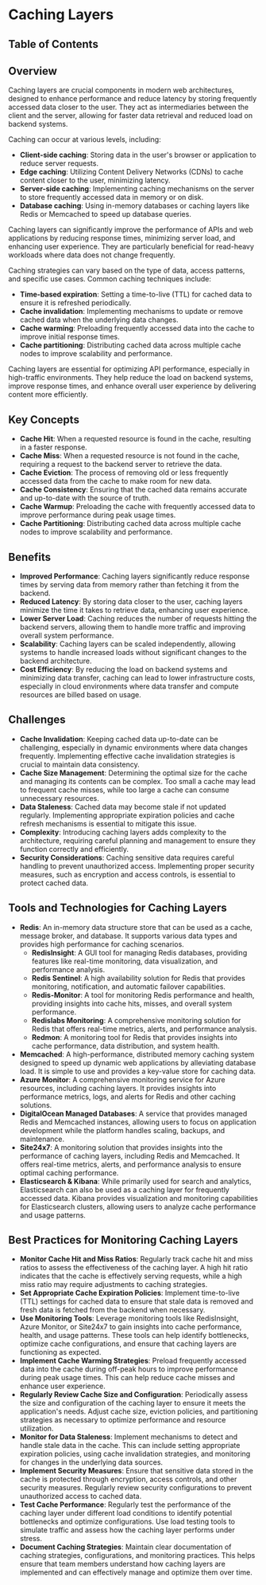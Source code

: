 
# Caching Layers

## Table of Contents

## Overview

Caching layers are crucial components in modern web architectures, designed to enhance performance and reduce latency by storing frequently accessed data closer to the user. They act as intermediaries between the client and the server, allowing for faster data retrieval and reduced load on backend systems.

Caching can occur at various levels, including:

- **Client-side caching**: Storing data in the user's browser or application to reduce server requests.
- **Edge caching**: Utilizing Content Delivery Networks (CDNs) to cache content closer to the user, minimizing latency.
- **Server-side caching**: Implementing caching mechanisms on the server to store frequently accessed data in memory or on disk.
- **Database caching**: Using in-memory databases or caching layers like Redis or Memcached to speed up database queries.

Caching layers can significantly improve the performance of APIs and web applications by reducing response times, minimizing server load, and enhancing user experience. They are particularly beneficial for read-heavy workloads where data does not change frequently.

Caching strategies can vary based on the type of data, access patterns, and specific use cases. Common caching techniques include:

- **Time-based expiration**: Setting a time-to-live (TTL) for cached data to ensure it is refreshed periodically.
- **Cache invalidation**: Implementing mechanisms to update or remove cached data when the underlying data changes.
- **Cache warming**: Preloading frequently accessed data into the cache to improve initial response times.
- **Cache partitioning**: Distributing cached data across multiple cache nodes to improve scalability and performance.

Caching layers are essential for optimizing API performance, especially in high-traffic environments. They help reduce the load on backend systems, improve response times, and enhance overall user experience by delivering content more efficiently.

## Key Concepts

- **Cache Hit**: When a requested resource is found in the cache, resulting in a faster response.
- **Cache Miss**: When a requested resource is not found in the cache, requiring a request to the backend server to retrieve the data.
- **Cache Eviction**: The process of removing old or less frequently accessed data from the cache to make room for new data.
- **Cache Consistency**: Ensuring that the cached data remains accurate and up-to-date with the source of truth.
- **Cache Warmup**: Preloading the cache with frequently accessed data to improve performance during peak usage times.
- **Cache Partitioning**: Distributing cached data across multiple cache nodes to improve scalability and performance.

## Benefits

- **Improved Performance**: Caching layers significantly reduce response times by serving data from memory rather than fetching it from the backend.
- **Reduced Latency**: By storing data closer to the user, caching layers minimize the time it takes to retrieve data, enhancing user experience.
- **Lower Server Load**: Caching reduces the number of requests hitting the backend servers, allowing them to handle more traffic and improving overall system performance.
- **Scalability**: Caching layers can be scaled independently, allowing systems to handle increased loads without significant changes to the backend architecture.
- **Cost Efficiency**: By reducing the load on backend systems and minimizing data transfer, caching can lead to lower infrastructure costs, especially in cloud environments where data transfer and compute resources are billed based on usage.

## Challenges

- **Cache Invalidation**: Keeping cached data up-to-date can be challenging, especially in dynamic environments where data changes frequently. Implementing effective cache invalidation strategies is crucial to maintain data consistency.
- **Cache Size Management**: Determining the optimal size for the cache and managing its contents can be complex. Too small a cache may lead to frequent cache misses, while too large a cache can consume unnecessary resources.
- **Data Staleness**: Cached data may become stale if not updated regularly. Implementing appropriate expiration policies and cache refresh mechanisms is essential to mitigate this issue.
- **Complexity**: Introducing caching layers adds complexity to the architecture, requiring careful planning and management to ensure they function correctly and efficiently.
- **Security Considerations**: Caching sensitive data requires careful handling to prevent unauthorized access. Implementing proper security measures, such as encryption and access controls, is essential to protect cached data.

## Tools and Technologies for Caching Layers

- **Redis**: An in-memory data structure store that can be used as a cache, message broker, and database. It supports various data types and provides high performance for caching scenarios.
  - **RedisInsight**: A GUI tool for managing Redis databases, providing features like real-time monitoring, data visualization, and performance analysis.
  - **Redis Sentinel**: A high availability solution for Redis that provides monitoring, notification, and automatic failover capabilities.
  - **Redis-Monitor**: A tool for monitoring Redis performance and health, providing insights into cache hits, misses, and overall system performance.
  - **Redislabs Monitoring**: A comprehensive monitoring solution for Redis that offers real-time metrics, alerts, and performance analysis.
  - **Redmon**: A monitoring tool for Redis that provides insights into cache performance, data distribution, and system health.
- **Memcached**: A high-performance, distributed memory caching system designed to speed up dynamic web applications by alleviating database load. It is simple to use and provides a key-value store for caching data.
- **Azure Monitor**: A comprehensive monitoring service for Azure resources, including caching layers. It provides insights into performance metrics, logs, and alerts for Redis and other caching solutions.
- **DigitalOcean Managed Databases**: A service that provides managed Redis and Memcached instances, allowing users to focus on application development while the platform handles scaling, backups, and maintenance.
- **Site24x7**: A monitoring solution that provides insights into the performance of caching layers, including Redis and Memcached. It offers real-time metrics, alerts, and performance analysis to ensure optimal caching performance.
- **Elasticsearch & Kibana**: While primarily used for search and analytics, Elasticsearch can also be used as a caching layer for frequently accessed data. Kibana provides visualization and monitoring capabilities for Elasticsearch clusters, allowing users to analyze cache performance and usage patterns.

## Best Practices for Monitoring Caching Layers

- **Monitor Cache Hit and Miss Ratios**: Regularly track cache hit and miss ratios to assess the effectiveness of the caching layer. A high hit ratio indicates that the cache is effectively serving requests, while a high miss ratio may require adjustments to caching strategies.
- **Set Appropriate Cache Expiration Policies**: Implement time-to-live (TTL) settings for cached data to ensure that stale data is removed and fresh data is fetched from the backend when necessary.
- **Use Monitoring Tools**: Leverage monitoring tools like RedisInsight, Azure Monitor, or Site24x7 to gain insights into cache performance, health, and usage patterns. These tools can help identify bottlenecks, optimize cache configurations, and ensure that caching layers are functioning as expected.
- **Implement Cache Warming Strategies**: Preload frequently accessed data into the cache during off-peak hours to improve performance during peak usage times. This can help reduce cache misses and enhance user experience.
- **Regularly Review Cache Size and Configuration**: Periodically assess the size and configuration of the caching layer to ensure it meets the application's needs. Adjust cache size, eviction policies, and partitioning strategies as necessary to optimize performance and resource utilization.
- **Monitor for Data Staleness**: Implement mechanisms to detect and handle stale data in the cache. This can include setting appropriate expiration policies, using cache invalidation strategies, and monitoring for changes in the underlying data sources.
- **Implement Security Measures**: Ensure that sensitive data stored in the cache is protected through encryption, access controls, and other security measures. Regularly review security configurations to prevent unauthorized access to cached data.
- **Test Cache Performance**: Regularly test the performance of the caching layer under different load conditions to identify potential bottlenecks and optimize configurations. Use load testing tools to simulate traffic and assess how the caching layer performs under stress.
- **Document Caching Strategies**: Maintain clear documentation of caching strategies, configurations, and monitoring practices. This helps ensure that team members understand how caching layers are implemented and can effectively manage and optimize them over time.
